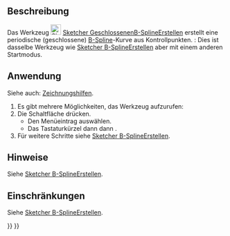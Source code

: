 <languages/>

{{Docnav/de
|[[Sketcher_CreateBSpline/de|B-SplineDurchKontrollpunkteErstellen]]
|[[Sketcher_CreateBSplineByInterpolation/de|B-SplineDurchInterpolationErstellen]]
|[[Sketcher_Workbench|Sketcher]]
|IconL=Sketcher_CreateBSpline.svg
|IconR=Sketcher_CreateBSplineByInterpolation.svg
|IconC=Workbench_Sketcher.svg
}}

{{GuiCommand/de
|Name=Sketcher CreatePeriodicBSpline
|Name/de=Sketcher GeschlossenenB-SplineErstellen
|MenuLocation= Skizze → Skizzengeometrien → Geschlossenen B-Spline erstellen
|Workbenches=[[Sketcher_Workbench/de|Sketcher]]
|Shortcut={{KEY|G}} {{KEY|B}} {{KEY|P}}
|Version=0.17
|SeeAlso=[[Sketcher_CreateBSpline/de|Sketcher B-SplineErstellen]]
}}

<span id="Description"></span>
==Beschreibung==

Das Werkzeug [[Image:Sketcher_CreatePeriodicBSpline.svg|24px]] [[Sketcher_CreatePeriodicBSpline/de|Sketcher GeschlossenenB-SplineErstellen]] erstellt eine periodische (geschlossene) [[B-Splines|B-Spline]]-Kurve aus Kontrollpunkten. {{Version/de|1.0}}: Dies ist dasselbe Werkzeug wie [[Sketcher_CreateBSpline/de|Sketcher B-SplineErstellen]] aber mit einem anderen Startmodus.

<span id="Usage"></span>
==Anwendung==

Siehe auch: [[Sketcher_Workbench/de#Zeichnungshilfen|Zeichnungshilfen]].

# Es gibt mehrere Möglichkeiten, das Werkzeug aufzurufen:
# Die Schaltfläche {{Button|[[Image:Sketcher_CreatePeriodicBSpline.svg|16px]] [[Sketcher_CreatePeriodicBSpline/de|Geschlossener B-Spline durch Kontrollpunkte]]}} drücken.
#* Den Menüeintrag {{MenuCommand|Skizze → Skizzengeometrien → [[Image:Sketcher_CreatePeriodicBSpline.svg|16px]] Geschlossenen B-Spline erstellen}} auswählen.
#* Das Tastaturkürzel {{KEY|G}} dann {{KEY|B}} dann {{KEY|P}}.
# Für weitere Schritte siehe [[Sketcher_CreateBSpline/de#Anwendung|Sketcher B-SplineErstellen]].

<span id="Notes"></span>
==Hinweise==

Siehe [[Sketcher_CreateBSpline/de#Hinweise|Sketcher B-SplineErstellen]].

<span id="Limitations"></span>
==Einschränkungen==

Siehe [[Sketcher_CreateBSpline/de#Hinweise|Sketcher B-SplineErstellen]].


{{Docnav/de
|[[Sketcher_CreateBSpline/de|B-SplineDurchKontrollpunkteErstellen]]
|[[Sketcher_CreateBSplineByInterpolation/de|B-SplineDurchInterpolationErstellen]]
|[[Sketcher_Workbench|Sketcher]]
|IconL=Sketcher_CreateBSpline.svg
|IconR=Sketcher_CreateBSplineByInterpolation.svg
|IconC=Workbench_Sketcher.svg
}}

{{Sketcher_Tools_navi{{#translation:}}}}
{{Userdocnavi{{#translation:}}}}